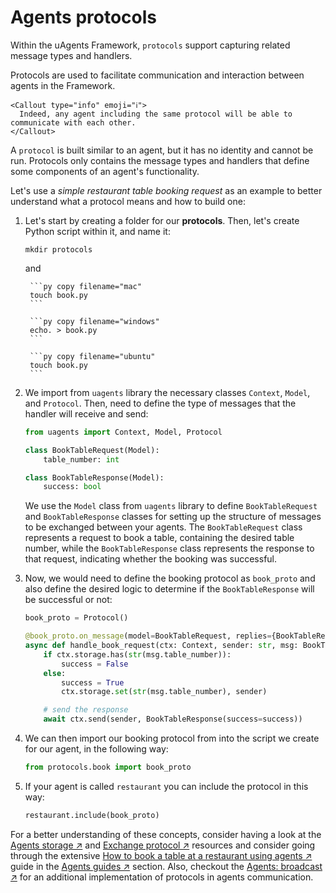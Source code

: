 
# Agents protocols

Within the uAgents Framework, `protocols` support capturing related message types and handlers.

Protocols are used to facilitate communication and interaction between agents in the Framework.

    <Callout type="info" emoji="ℹ️">
      Indeed, any agent including the same protocol will be able to communicate with each other.
    </Callout>

A `protocol` is built similar to an agent, but it has no identity and cannot be run. Protocols only contains the message types and handlers that define some components of an agent's functionality.

Let's use a _simple restaurant table booking request_ as an example to better understand what a protocol means and how to build one:

1. Let's start by creating a folder for our **protocols**. Then, let's create Python script within it, and name it:

   `mkdir protocols`

   and 

    <CodeGroup hasCopy isOSFile>

        ```py copy filename="mac"
        touch book.py
        ```

        ```py copy filename="windows"
        echo. > book.py
        ```

        ```py copy filename="ubuntu"
        touch book.py
        ```

    </CodeGroup>

2. We import from `uagents` library the necessary classes `Context`, `Model`, and `Protocol`. Then, need to define the type of messages that the handler will receive and send:

   ```py copy
   from uagents import Context, Model, Protocol

   class BookTableRequest(Model):
       table_number: int

   class BookTableResponse(Model):
       success: bool
   ```

   We use the `Model` class from `uagents` library to define `BookTableRequest` and `BookTableResponse` classes for setting up the structure of messages to be exchanged between your agents. The `BookTableRequest` class represents a request to book a table, containing the desired table number, while the `BookTableResponse` class represents the response to that request, indicating whether the booking was successful.

3. Now, we would need to define the booking protocol as `book_proto` and also define the desired logic to determine if the `BookTableResponse` will be successful or not:

   ```py copy
   book_proto = Protocol()

   @book_proto.on_message(model=BookTableRequest, replies={BookTableResponse})
   async def handle_book_request(ctx: Context, sender: str, msg: BookTableRequest):
       if ctx.storage.has(str(msg.table_number)):
           success = False
       else:
           success = True
           ctx.storage.set(str(msg.table_number), sender)

       # send the response
       await ctx.send(sender, BookTableResponse(success=success))
   ```

4. We can then import our booking protocol from into the script we create for our agent, in the following way:

   ```py copy
   from protocols.book import book_proto
   ```

5. If your agent is called `restaurant` you can include the protocol in this way:

   ```py copy
   restaurant.include(book_proto)
   ```

For a better understanding of these concepts, consider having a look at the [Agents storage ↗️](/references/uagents/uagents-protocols/storage) and [Exchange protocol ↗️](/references/uagents/uagents-protocols/exchange-protocol) resources and consider going through the extensive [How to book a table at a restaurant using agents ↗️](/examples/table-booking-demo) guide in the [Agents guides ↗️](/guides#ai-agents) section. Also, checkout the [Agents: broadcast ↗️](/examples/broadcast) for an additional implementation of protocols in agents communication.
